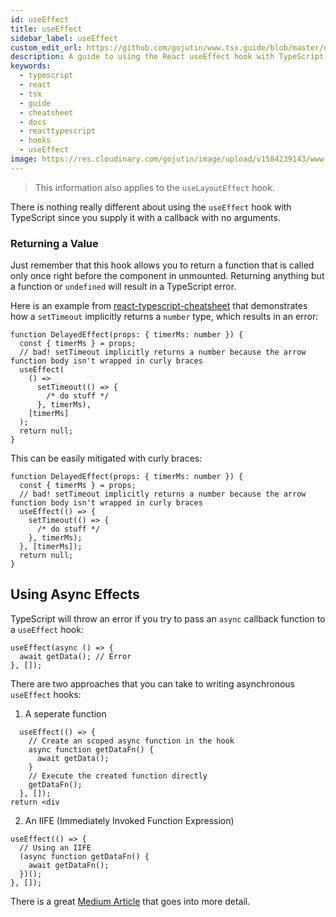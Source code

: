 ```yaml
---
id: useEffect
title: useEffect
sidebar_label: useEffect
custom_edit_url: https://github.com/gojutin/www.tsx.guide/blob/master/docs/hooks/useEffect.mdx
description: A guide to using the React useEffect hook with TypeScript
keywords:
  - typescript
  - react
  - tsx
  - guide
  - cheatsheet
  - docs
  - reacttypescript
  - hooks
  - useEffect
image: https://res.cloudinary.com/gojutin/image/upload/v1584239143/www.tsx.guide/tsx-guide-logo.png
---
```


> This information also applies to the `useLayoutEffect` hook.

There is nothing really different about using the `useEffect` hook with TypeScript since you supply it with a callback with no arguments.

### Returning a Value

Just remember that this hook allows you to return a function that is called only once right before the component in unmounted. Returning anything but a function or `undefined` will result in a TypeScript error.

Here is an example from [react-typescript-cheatsheet](https://github.com/typescript-cheatsheets/react-typescript-cheatsheet/blob/master/README.md) that demonstrates how a `setTimeout` implicitly returns a `number` type, which results in an error:

```tsx
function DelayedEffect(props: { timerMs: number }) {
  const { timerMs } = props;
  // bad! setTimeout implicitly returns a number because the arrow function body isn't wrapped in curly braces
  useEffect(
    () =>
      setTimeout(() => {
        /* do stuff */
      }, timerMs),
    [timerMs]
  );
  return null;
}
```

This can be easily mitigated with curly braces:

```tsx {4,8}
function DelayedEffect(props: { timerMs: number }) {
  const { timerMs } = props;
  // bad! setTimeout implicitly returns a number because the arrow function body isn't wrapped in curly braces
  useEffect(() => {
    setTimeout(() => {
      /* do stuff */
    }, timerMs);
  }, [timerMs]);
  return null;
}
```

## Using Async Effects

TypeScript will throw an error if you try to pass an `async` callback function to a `useEffect` hook:

```tsx
useEffect(async () => {
  await getData(); // Error
}, []);
```

There are two approaches that you can take to writing asynchronous `useEffect` hooks:

1. A seperate function

```tsx
  useEffect(() => {
    // Create an scoped async function in the hook
    async function getDataFn() {
      await getData();
    }
    // Execute the created function directly
    getDataFn();
  }, []);
return <div
```

2. An IIFE (Immediately Invoked Function Expression)

```tsx
useEffect(() => {
  // Using an IIFE
  (async function getDataFn() {
    await getDataFn();
  })();
}, []);
```

There is a great [Medium Article](https://medium.com/javascript-in-plain-english/how-to-use-async-function-in-react-hook-useeffect-typescript-js-6204a788a435) that goes into more detail.
